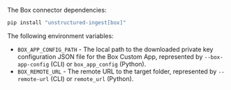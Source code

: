 The Box connector dependencies:

```bash CLI, Python
pip install "unstructured-ingest[box]"
```


<AdditionalIngestDependencies />

The following environment variables:

- `BOX_APP_CONFIG_PATH` - The local path to the downloaded private key configuration JSON file for the Box Custom App, represented by `--box-app-config` (CLI) or `box_app_config` (Python).
- `BOX_REMOTE_URL` - The remote URL to the target folder, represented by `--remote-url` (CLI) or `remote_url` (Python).